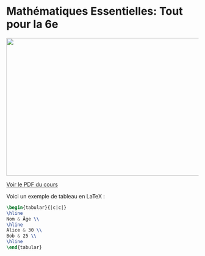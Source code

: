 # Mathématiques Essentielles: Tout pour la 6e

![](Mathematiques.png){width=800px height=360px}

[Voir le PDF du cours](https://github.com/BossdiDiboss/mathematiques/blob/main/classes/6eme/Tout_pour_la_6ème.pdf)

Voici un exemple de tableau en LaTeX :

```Latex
\begin{tabular}{|c|c|}
\hline
Nom & Âge \\
\hline
Alice & 30 \\
Bob & 25 \\
\hline
\end{tabular}
```
